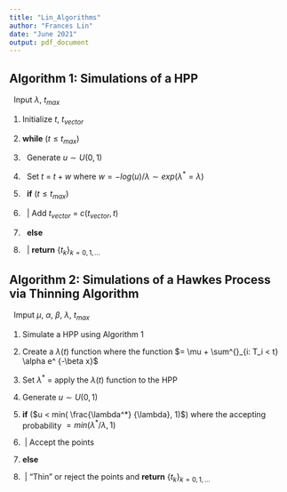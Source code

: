```yaml
---
title: "Lin_Algorithms"
author: "Frances Lin"
date: "June 2021"
output: pdf_document
---
```


## Algorithm 1: Simulations of a HPP

\begin{center}\rule{6in}{0.4pt}\end{center}

\ \ Input $\lambda$, $t_{max}$

1. Initialize $t$, $t_{vector}$

2. **while** ($t \leq t_{max}$)

3. \ \ Generate $u \sim U(0,1)$

4. \ \ Set $t_{}$ = $t + w$ where $w = - log(u)/ \lambda \sim exp(\lambda^{*} = \lambda)$ 

5. \ \ **if** ($t_{} \leq t_{max}$)

6. \ \ | Add $t_{vector}$ = $c(t_{vector}, t_{})$

6. \ \ **else**

7. \ \ | **return** $\{t_{k}\}_{k = 0, 1,... }$

\begin{center}\rule{6in}{0.4pt}\end{center}


## Algorithm 2: Simulations of a Hawkes Process via Thinning Algorithm

\begin{center}\rule{6in}{0.4pt}\end{center}

\ \ Imput $\mu$, $\alpha$, $\beta$, $\lambda$, $t_{max}$

1. Simulate a HPP using Algorithm 1

2. Create a $\lambda(t)$ function where the function $= \mu + \sum^{}_{i: T_i < t} \alpha e^ {-\beta x}$

3. Set $\lambda^*$ = apply the $\lambda(t)$ function to the HPP

4. Generate $u \sim U(0,1)$

5. **if** ($u < min( \frac{\lambda^*} {\lambda}, 1)$) where the accepting probability $= min( {\lambda^*} / {\lambda}, 1)$

6. \ | Accept the points

7. **else**

8. \ | "Thin" or reject the points and **return** $\{t_{k}\}_{k = 0, 1,... }$

\begin{center}\rule{6in}{0.4pt}\end{center}



